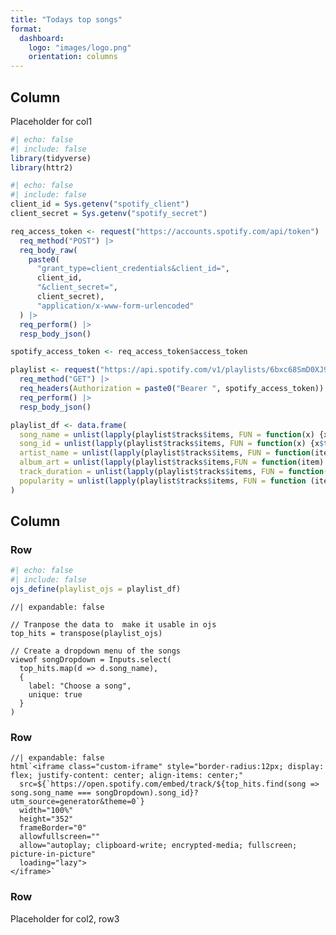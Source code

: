 ```yaml
---
title: "Todays top songs"
format: 
  dashboard: 
    logo: "images/logo.png"
    orientation: columns
---
```


## Column {width="35%"}

Placeholder for col1

```r
#| echo: false
#| include: false
library(tidyverse)
library(httr2)
```

```r
#| echo: false
#| include: false
client_id = Sys.getenv("spotify_client")
client_secret = Sys.getenv("spotify_secret")

req_access_token <- request("https://accounts.spotify.com/api/token") |>
  req_method("POST") |>
  req_body_raw(
    paste0(
      "grant_type=client_credentials&client_id=",
      client_id,
      "&client_secret=",
      client_secret),
      "application/x-www-form-urlencoded"
  ) |>
  req_perform() |>
  resp_body_json()

spotify_access_token <- req_access_token$access_token
```

```r
playlist <- request("https://api.spotify.com/v1/playlists/6bxc68SmD0XJ9tyPXDLnFq") |>
  req_method("GET") |>
  req_headers(Authorization = paste0("Bearer ", spotify_access_token)) |>
  req_perform() |>
  resp_body_json()

playlist_df <- data.frame(
  song_name = unlist(lapply(playlist$tracks$items, FUN = function(x) {x$track$name})),
  song_id = unlist(lapply(playlist$tracks$items, FUN = function(x) {x$track$id})),
  artist_name = unlist(lapply(playlist$tracks$items, FUN = function(item) {item$track$album$artists[[1]]$name})),
  album_art = unlist(lapply(playlist$tracks$items,FUN = function(item) {item$track$album$images[[1]]$url})),
  track_duration = unlist(lapply(playlist$tracks$items, FUN = function(item) {item$track$duration_ms})),
  popularity = unlist(lapply(playlist$tracks$items, FUN = function (item) {item$track$popularity}))
)
```

## Column {width="65%"}

### Row {height="10%"}


```r
#| echo: false
#| include: false
ojs_define(playlist_ojs = playlist_df)
```

```ojs
//| expandable: false

// Tranpose the data to  make it usable in ojs
top_hits = transpose(playlist_ojs)

// Create a dropdown menu of the songs
viewof songDropdown = Inputs.select(
  top_hits.map(d => d.song_name),
  {
    label: "Choose a song",
    unique: true
  }
)
```

### Row {height="70%"}

```ojs
//| expandable: false
html`<iframe class="custom-iframe" style="border-radius:12px; display: flex; justify-content: center; align-items: center;" 
  src=${`https://open.spotify.com/embed/track/${top_hits.find(song => song.song_name === songDropdown).song_id}?utm_source=generator&theme=0`} 
  width="100%" 
  height="352" 
  frameBorder="0" 
  allowfullscreen="" 
  allow="autoplay; clipboard-write; encrypted-media; fullscreen; picture-in-picture" 
  loading="lazy">
</iframe>`
```

### Row {height="20%"}

Placeholder for col2, row3